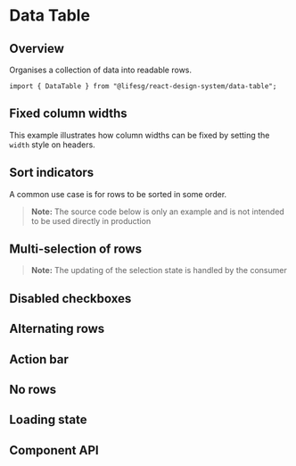 
<Meta of={DataTableStories} />

# Data Table

## Overview

Organises a collection of data into readable rows.

```tsx
import { DataTable } from "@lifesg/react-design-system/data-table";
```

<Canvas of={DataTableStories.Default} />

## Fixed column widths

This example illustrates how column widths can be fixed by setting the `width` style on headers.

<Canvas of={DataTableStories.FixedColumnWidths} />

## Sort indicators

A common use case is for rows to be sorted in some order.

> **Note:** The source code below is only an example and is not intended to be used directly in production

<Canvas of={DataTableStories.SortIndicators} />

## Multi-selection of rows

> **Note:** The updating of the selection state is handled by the consumer

<Canvas of={DataTableStories.MultiSelectionOfRows} />

## Disabled checkboxes

<Canvas of={DataTableStories.DisabledCheckboxes} />

## Alternating rows

<Canvas of={DataTableStories.AlternatingRows} />

## Action bar

<Canvas of={DataTableStories.ActionBar} />

## No rows

<Canvas of={DataTableStories.NoRows} />

## Loading state

<Canvas of={DataTableStories.LoadingState} />

## Component API

<PropsTable />
